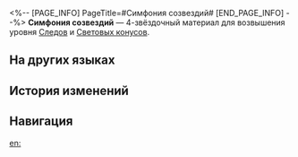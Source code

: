 <%-- [PAGE_INFO]
PageTitle=#Симфония созвездий#
[END_PAGE_INFO] --%>
{{Предмет Инфобокс
|id          = 110163
|Изображение = Предмет Симфония созвездий.png
|Тип         = Материал Следов
|Тип2        = Материал возвышения Светового конуса
|Инвентарь   = Материалы улучшения
|Редкость    = 4
|Эффект      = 
|Описание    = Музыкальная шкатулка со сложным механизмом, сделанная неизвестным мастером. Можно использовать для значительного повышения уровня Следов персонажей {{Цвет|Выделенный|Гармонии}}.
|Источник1   = [[Чашелист (багровый): Бутон Гармонии (undefined)]]
|Источник2   = [[Универсальная машина для синтеза: Синтез материалов]]
|Источник3   = [[Универсальная машина для синтеза: Обмен материалов]]
}}
{{Описание|Мощная галактическая симфония.<br /><br />''«Некоторые астрономы считают, что вращения небесных сфер работают так же, как сложные механические структуры. Приятные ноты, издаваемые во время движения звёзд, известны как "Гармония небесных сфер"».''}}
'''Симфония созвездий''' — 4-звёздочный материал для возвышения уровня [[Следы|Следов]] и [[Световые конусы|Световых конусов]].

==На других языках==
{{На других языках
|en   = Stellaris Symphony
|zhs  = 群星乐章
|zht  = 群星樂章
|ja   = 群星の楽章
|ko   = 별들의 악장
|es   = Opus Stellaris
|fr   = Symphonie de stellaris
|ru   = Симфония созвездий
|th   = Stellaris Symphony
|vi   = Chương Nhạc Chòm Sao
|de   = Opus Stellaris
|id   = Stellaris Symphony
|pt   = Sinfonia Stellaris
}}

==История изменений==
{{История изменений|3.5}}

==Навигация==
{{Материалы улучшения Навбокс}}

[[en:]]